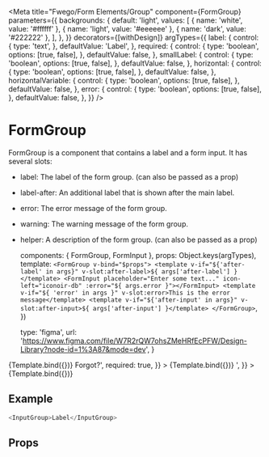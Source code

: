 

<Meta
    title="Fwego/Form Elements/Group"
    component={FormGroup}
    parameters={{
        backgrounds: {
            default: 'light',
            values: [
                { name: 'white', value: '#ffffff' },
                { name: 'light', value: '#eeeeee' },
                { name: 'dark', value: '#222222' },
            ],
        },
    }}
    decorators={[withDesign]}
    argTypes={{
        label: {
            control: {
                type: 'text',
            },
            defaultValue: 'Label',
        },
        required: {
            control: {
                type: 'boolean',
                options: [true, false],
            },
            defaultValue: false,
        },
        smallLabel: {
            control: {
                type: 'boolean',
                options: [true, false],
            },
            defaultValue: false,
        },
        horizontal: {
            control: {
                type: 'boolean',
                options: [true, false],
            },
            defaultValue: false,
        },
        horizontalVariable: {
            control: {
                type: 'boolean',
                options: [true, false],
            },
            defaultValue: false,
        },
        error: {
            control: {
                type: 'boolean',
                options: [true, false],
            },
            defaultValue: false,
        },
    }}
/>

# FormGroup

FormGroup is a component that contains a label and a form input. It has several slots:

-   label: The label of the form group. (can also be passed as a prop)
-   label-after: An additional label that is shown after the main label.
-   error: The error message of the form group.
-   warning: The warning message of the form group.
-   helper: A description of the form group. (can also be passed as a prop)

    components: { FormGroup, FormInput },
    props: Object.keys(argTypes),
    template: `
    <FormGroup v-bind="$props">
        <template v-if="${'after-label' in args}" v-slot:after-label>${
        args['after-label']
    }</template>
       <FormInput placeholder="Enter some text..." icon-left="iconoir-db" :error="${
           args.error
       }"></FormInput>
        <template v-if="${
            'error' in args
        }" v-slot:error>This is the error message</template>
        <template v-if="${'after-input' in args}" v-slot:after-input>${
        args['after-input']
    }</template>
    </FormGroup>
    `,
})

    type: 'figma',
    url: 'https://www.figma.com/file/W7R2rQW7ohsZMeHRfEcPFW/Design-Library?node-id=1%3A87&mode=dev',
}

<Canvas>
    <Story
        name="Default"
        parameters={{
            design: config(designConfig),
        }}
        args={{
            helperText:
                'We’ll use this address if we need to contact you about your account.',
        }}
    >
        {Template.bind({})}
    </Story>
    <Story
        name="w/ after label"
        parameters={{
            design: config(designConfig),
        }}
        args={{
            'after-label': '<span>Forgot?</span>',
            required: true,
        }}
    >
        {Template.bind({})}
    </Story>
    <Story
        name="w/ after input element"
        parameters={{
            design: config(designConfig),
        }}
        args={{
            'after-input':
                '<ButtonIcon icon="iconoir-trash" type="secondary"/>',
        }}
    >
        {Template.bind({})}
    </Story>
</Canvas>

## Example

```javascript
<InputGroup>Label</InputGroup>
```

## Props

<Props of={InputGroup} />
